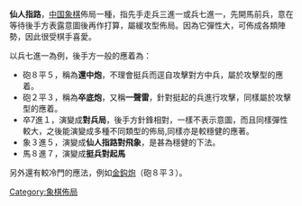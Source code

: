 {{Xiangqi diagram
| tright
| 仙人指路
 |rd|hd|ed|ad|gd|ad|ed|hd|rd
 |  |  |  |  |  |  |  |  |  
 |  |cd|  |  |  |  |  |cd|  
 |sd|  |sd|  |sd|  |sd|  |sd
 |  |  |  |  |  |  |  |  |  
 |  |  |sl|  |  |  |  |  |  
 |sl|  |  |  |sl|  |sl|  |sl
 |  |cl|  |  |  |  |  |cl|  
 |  |  |  |  |  |  |  |  |  
 |rl|hl|el|al|gl|al|el|hl|rl
| 1. 兵七進一
|size=29
|width=280
}}

'''仙人指路'''，[[中国象棋|中国象棋]]佈局一種，指先手走兵三進一或兵七進一，先開馬前兵，意在等待後手方表露意圖後再作打算，屬緩攻型佈局。因為它彈性大，可佈成各類陣勢，因此很受棋手喜愛。

以兵七進一為例，後手方一般的應着為：

* 砲８平５，稱為'''還中炮'''，不理會挺兵而逕自攻擊對方中兵，屬於攻擊型的應着。
* 砲２平３，稱為'''卒底炮'''，又稱'''一聲雷'''，針對挺起的兵進行攻擊，同樣屬於攻擊型的應着。
* 卒7進１，演變成'''對兵局'''，後手方針鋒相對，一樣不表示意圖，而且同樣彈性較大，之後能演變成多種不同類型的佈局,同樣亦是較穩健的應著。
* 象３進５，演變成'''仙人指路對飛象'''，是甚為穩健的下法。
* 馬８進７，演變成'''挺兵對起馬'''

另外還有較冷門的應法，例如[[金鈎炮|金鈎炮]]（砲８平３）。

{{ChineseChess}}
{{board-stub}}

[[Category:象棋佈局|Category:象棋佈局]]